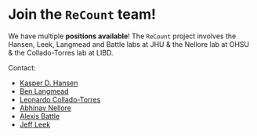 # Join the `ReCount` team!

We have multiple **positions available**! The `ReCount` project involves the Hansen, Leek, Langmead and Battle labs at JHU & the Nellore lab at OHSU & the Collado-Torres lab at LIBD.

Contact: 

* [Kasper D. Hansen](https://www.hansenlab.org)
* [Ben Langmead](http://www.langmead-lab.org/)
* [Leonardo Collado-Torres](https://lcolladotor.github.io/)
* [Abhinav Nellore](http://nellore.bio/)
* [Alexis Battle](https://battlelab.jhu.edu/)
* [Jeff Leek](http://jtleek.com/)
